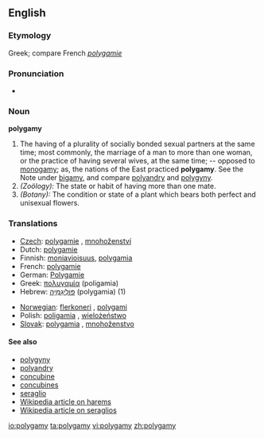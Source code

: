==English==

===Etymology===
Greek; compare French ''[[polygamie]]''

===Pronunciation===
*{{audio|en-us-polygamy.ogg|Audio (US)}}

===Noun===
'''polygamy'''

# The having of a plurality of socially bonded sexual partners at the same time; most commonly, the marriage of a man to more than one woman, or the practice of having several wives, at the same time; -- opposed to [[monogamy]]; as, the nations of the East practiced '''polygamy'''.  See the Note under [[bigamy]], and compare [[polyandry]] and [[polygyny]].
# ''(Zoölogy):'' The state or habit of having more than one mate.
# ''(Botany):'' The condition or state of a plant which bears both perfect and unisexual flowers.

===Translations===
{{rfc-trans}}
{{top}}
*[[Czech]]: [[polygamie]] {{f}}, [[mnohoženství]] {{f}}
*Dutch: [[polygamie]] {{f}}
*Finnish: [[moniavioisuus]], [[polygamia]]
*French: [[polygamie]] {{f}}
*German: [[Polygamie]] {{f}}
*Greek: [[πολυγαμία]] (poligamia) {{f}}
*Hebrew: [[פוליגמיה|פּוֹלִיגַמְיָה]] (polygamia) {{f}} (1)
{{mid}}
*[[Norwegian]]: [[flerkoneri]] {{n}}, [[polygami]] {{n}}
*Polish: [[poligamia]] {{f}}, [[wielożeństwo]] {{m}}
*[[Slovak]]: [[polygamia]] {{f}}, [[mnohoženstvo]] {{f}}
{{bottom}}
====See also====
* [[polygyny]]
* [[polyandry]]
* [[concubine]]
* [[concubines]]
* [[seraglio]]
* [[w:Harem|Wikipedia article on harems]]
* [[w:Seraglio|Wikipedia article on seraglios]]

[[io:polygamy]]
[[ta:polygamy]]
[[vi:polygamy]]
[[zh:polygamy]]